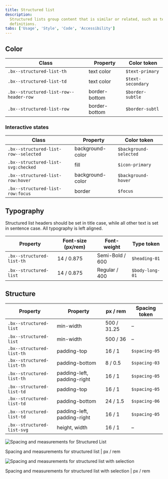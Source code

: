 ```yaml
---
title: Structured list
description:
  Structured lists group content that is similar or related, such as terms and
  definitions.
tabs: ['Usage', 'Style', 'Code', 'Accessibility']
---
```


## Color

| Class                                  | Property      | Color token       |
| -------------------------------------- | ------------- | ----------------- |
| `.bx--structured-list-th`              | text color    | `$text-primary`   |
| `.bx--structured-list-td`              | text color    | `$text-secondary` |
| `.bx--structured-list-row--header-row` | border-bottom | `$border-subtle`  |
| `.bx--structured-list-row`             | border-bottom | `$border-subtl`   |

### Interactive states

| Class                                | Property         | Color token            |
| ------------------------------------ | ---------------- | ---------------------- |
| `.bx--structured-list-row--selected` | background-color | `$background-selected` |
| `.bx--structured-list-svg:checked`   | fill             | `$icon-primary`        |
| `.bx--structured-list-row:hover`     | background-color | `$background-hover`    |
| `.bx--structured-list-row:focus`     | border           | `$focus`               |

## Typography

Structured list headers should be set in title case, while all other text is set
in sentence case. All typography is left aligned.

| Property                  | Font-size (px/rem) | Font-weight     | Type token      |
| ------------------------- | ------------------ | --------------- | --------------- |
| `.bx--structured-list-th` | 14 / 0.875         | Semi-Bold / 600 | `$heading-01`   |
| `.bx--structured-list`    | 14 / 0.875         | Regular / 400   | `$body-long-01` |

## Structure

| Property                   | Property                    | px / rem    | Spacing token |
| -------------------------- | --------------------------- | ----------- | ------------- |
| `.bx--structured-list`     | min-width                   | 500 / 31.25 | –             |
| `.bx--structured-list`     | min-width                   | 500 / 36    | –             |
| `.bx--structured-list-th`  | padding-top                 | 16 / 1      | `$spacing-05` |
| `.bx--structured-list-th`  | padding-bottom              | 8 / 0.5     | `$spacing-03` |
| `.bx--structured-list-th`  | padding-left, padding-right | 16 / 1      | `$spacing-05` |
| `.bx--structured-list-td`  | padding-top                 | 16 / 1      | `$spacing-05` |
| `.bx--structured-list-td`  | padding-bottom              | 24 / 1.5    | `$spacing-06` |
| `.bx--structured-list-td`  | padding-left, padding-right | 16 / 1      | `$spacing-05` |
| `.bx--structured-list-svg` | height, width               | 16 / 1      | –             |

<div className="image--fixed">

![Spacing and measurements for Structured List](images/structured-list-style-1.png)

</div>

<Caption>Spacing and measurements for structured list | px / rem</Caption>

<div className="image--fixed">

![Spacing and measurements for structured list with selection](images/structured-list-style-2.png)

</div>

<Caption>
  Spacing and measurements for structured list with selection | px / rem
</Caption>
